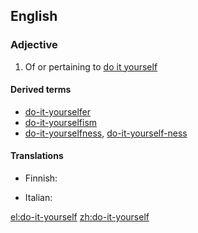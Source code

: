 ==English==

===Adjective===
{{en-adj|-|pos=[[do]]-[[it]]-[[yourself]]}}

# Of or pertaining to [[do it yourself]]

====Derived terms====
* [[do-it-yourselfer]]
* [[do-it-yourselfism]]
* [[do-it-yourselfness]], [[do-it-yourself-ness]]

====Translations====
{{trans-top|of or pertaining to do it yourself}}
* Finnish: {{t|fi|tee-se-itse}}
{{trans-mid}}
* Italian: {{t-|it|fai da te|lang=it}}
{{trans-bottom}}

[[el:do-it-yourself]]
[[zh:do-it-yourself]]